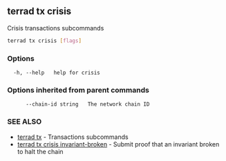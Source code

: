 ## terrad tx crisis

Crisis transactions subcommands

```sh Terrad
terrad tx crisis [flags]
```

### Options

```
  -h, --help   help for crisis
```

### Options inherited from parent commands

```
      --chain-id string   The network chain ID
```

### SEE ALSO

* [terrad tx](terrad_tx.md)	 - Transactions subcommands
* [terrad tx crisis invariant-broken](terrad_tx_crisis_invariant-broken.md)	 - Submit proof that an invariant broken to halt the chain


